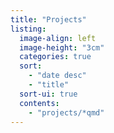 ```yaml
---
title: "Projects"
listing:
  image-align: left
  image-height: "3cm"
  categories: true
  sort: 
    - "date desc"
    - "title"
  sort-ui: true
  contents: 
    - "projects/*qmd"
---
```

